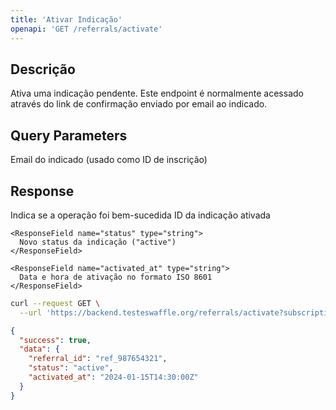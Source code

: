 ```yaml
---
title: 'Ativar Indicação'
openapi: 'GET /referrals/activate'
---
```


## Descrição

Ativa uma indicação pendente. Este endpoint é normalmente acessado através do link de confirmação enviado por email ao indicado.

## Query Parameters

<ParamField query="subscriptionId" type="string" required>
  Email do indicado (usado como ID de inscrição)
</ParamField>

## Response

<ResponseField name="success" type="boolean">
  Indica se a operação foi bem-sucedida
</ResponseField>

<ResponseField name="data" type="object">
  <Expandable title="properties">
    <ResponseField name="referral_id" type="string">
      ID da indicação ativada
    </ResponseField>

    <ResponseField name="status" type="string">
      Novo status da indicação ("active")
    </ResponseField>

    <ResponseField name="activated_at" type="string">
      Data e hora de ativação no formato ISO 8601
    </ResponseField>
  </Expandable>
</ResponseField>

<RequestExample>

```bash
curl --request GET \
  --url 'https://backend.testeswaffle.org/referrals/activate?subscriptionId=indicado@exemplo.com'
```

</RequestExample>

<ResponseExample>

```json
{
  "success": true,
  "data": {
    "referral_id": "ref_987654321",
    "status": "active",
    "activated_at": "2024-01-15T14:30:00Z"
  }
}
```

</ResponseExample>